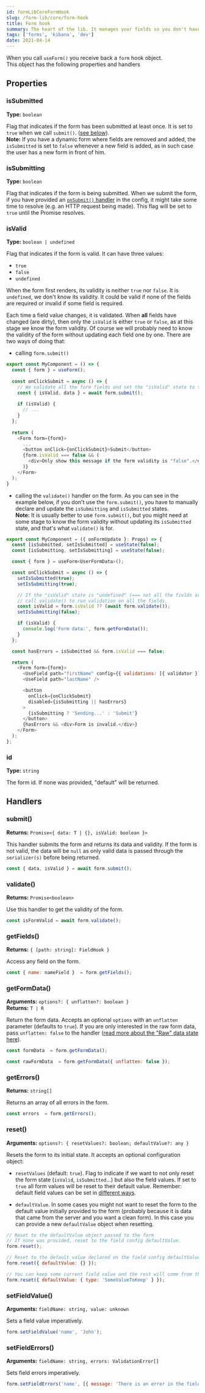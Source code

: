 ```yaml
---
id: formLibCoreFormHook
slug: /form-lib/core/form-hook
title: Form hook
summary: The heart of the lib. It manages your fields so you don't have to
tags: ['forms', 'kibana', 'dev']
date: 2021-04-14
---
```


When you call `useForm()` you receive back a `form` hook object.  
This object has the following properties and handlers

## Properties

### isSubmitted

**Type:** `boolean`

Flag that indicates if the form has been submitted at least once. It is set to `true` when we call `submit()`. ([see below](#submit)).  
**Note:** If you have a dynamic form where fields are removed and added, the `isSubmitted` is set to `false` whenever a new field is added, as in such case the user has a new form in front of him.

### isSubmitting

**Type:** `boolean`

Flag that indicates if the form is being submitted. When we submit the form, if you have provided an [`onSubmit()` handler](use_form_hook.md#onsubmitdata-isvalid) in the config, it might take some time to resolve (e.g. an HTTP request being made). This flag will be set to `true` until the Promise resolves.

### isValid

**Type:** `boolean | undefined`

Flag that indicates if the form is valid. It can have three values:
* `true`
* `false`
* `undefined`

When the form first renders, its validity is neither `true` nor `false`. It is `undefined`, we don't know its validity. It could be valid if none of the fields are required or invalid if some field is required.

Each time a field value changes, it is validated. When **all** fields have changed (are dirty), then only the `isValid` is either `true` or `false`, as at this stage we know the form validity. Of course we will probably need to know the validity of the form without updating each field one by one. There are two ways of doing that:

* calling `form.submit()`

```js
export const MyComponent = () => {
  const { form } = useForm();
  
  const onClickSubmit = async () => {
    // We validate all the form fields and set the "isValid" state to true or false
    const { isValid, data } = await form.submit();
  
    if (isValid) {
      // ...
    }
  };
  
  return (
    <Form form={form}>
      ...
      <button onClick={onClickSubmit}>Submit</button>
      {form.isValid === false && (
        <div>Only show this message if the form validity is "false".</div>
      )}
    </Form>
  );
}
```

* calling the `validate()` handler on the form. As you can see in the example below, if you don't use the `form.submit()`, you have to manually declare and update the `isSubmitting` and `isSubmitted` states.  
**Note:** It is usually better to use `form.submit()`, but you might need at some stage to know the form validity without updating its `isSubmitted` state, and that's what `validate()` is for.

```js
export const MyComponent = ({ onFormUpdate }: Props) => {
  const [isSubmitted, setIsSubmitted] = useState(false);
  const [isSubmitting, setIsSubmitting] = useState(false);

  const { form } = useForm<UserFormData>();

  const onClickSubmit = async () => {
    setIsSubmitted(true);
    setIsSubmitting(true);

    // If the "isValid" state is "undefined" (=== not all the fields are dirty),
    // call validate() to run validation on all the fields.
    const isValid = form.isValid ?? (await form.validate());
    setIsSubmitting(false);

    if (isValid) {
      console.log('Form data:', form.getFormData());
    }
  };

  const hasErrors = isSubmitted && form.isValid === false;

  return (
    <Form form={form}>
      <UseField path="firstName" config={{ validations: [{ validator }] }} />
      <UseField path="lastName" />

      <button
        onClick={onClickSubmit}
        disabled={isSubmitting || hasErrors}
      >
        {isSubmitting ? 'Sending...' : 'Submit'}
      </button>
      {hasErrors && <div>Form is invalid.</div>}
    </Form>
  );
};
```

### id

**Type:** `string`

The form id. If none was provided, "default" will be returned.

## Handlers

### submit()

**Returns:** `Promise<{ data: T | {}, isValid: boolean }>`

This handler submits the form and returns its data and validity. If the form is not valid, the data will be `null` as only valid data is passed through the `serializer(s)` before being returned.

```js
const { data, isValid } = await form.submit();
```

### validate()

**Returns:** `Promise<boolean>`

Use this handler to get the validity of the form.

```js
const isFormValid = await form.validate();
```

### getFields()

**Returns:** `{ [path: string]: FieldHook }`

Access any field on the form.

```js
const { name: nameField }  = form.getFields();
```

### getFormData()

**Arguments:** `options?: { unflatten?: boolean }`  
**Returns:** `T | R`

Return the form data. Accepts an optional `options` with an `unflatten` parameter (defaults to `true`). If you are only interested in the raw form data, pass `unflatten: false` to the handler ([read more about the "Raw" data state here](in_out_raw_state.md#raw-data-state)).

```js
const formData  = form.getFormData();

const rawFormData  = form.getFormData({ unflatten: false });
```

### getErrors()

**Returns:** `string[]`

Returns an array of all errors in the form.

```js
const errors  = form.getErrors();
```

### reset()

**Arguments:** `options?: { resetValues?: boolean; defaultValue?: any }` 

Resets the form to its initial state. It accepts an optional configuration object:

- `resetValues` (default: `true`). Flag to indicate if we want to not only reset the form state (`isValid`, `isSubmitted`...) but also the field values. If set to `true` all form values will be reset to their default value. Remember: default field values can be set in [different ways](./default_value).

- `defaultValue`. In some cases you might not want to reset the form to the default value initially provided to the form (probably because it is data that came from the server and you want a clean form). In this case you can provide a new `defaultValue` object when resetting.

```js
// Reset to the defaultValue object passed to the form
// If none was provided, reset to the field config defaultValue.
form.reset();

// Reset to the default value declared on the field config defaultValue
form.reset({ defaultValue: {} });

// You can keep some current field value and the rest will come from the field config defaultValue.
form.reset({ defaultValue: { type: 'SomeValueToKeep' } });
```

### setFieldValue()

**Arguments:** `fieldName: string, value: unknown` 

Sets a field value imperatively.

```js
form.setFieldValue('name', 'John');
```

### setFieldErrors()

**Arguments:** `fieldName: string, errors: ValidationError[]` 

Sets field errors imperatively.

```js
form.setFieldErrors('name', [{ message: 'There is an error in the field' }]);
```
